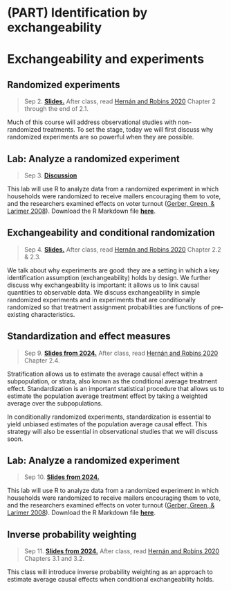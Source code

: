 # (PART) Identification by exchangeability {-}

# Exchangeability and experiments


## Randomized experiments

> Sep 2. [**Slides.**](assets/slides/2-1_random_experiments.pdf)
After class, read [Hernán and Robins 2020](https://www.hsph.harvard.edu/miguel-hernan/causal-inference-book/) Chapter 2 through the end of 2.1.

Much of this course will address observational studies with non-randomized treatments. To set the stage, today we will first discuss why randomized experiments are so powerful when they are possible.

## Lab: Analyze a randomized experiment

> Sep 3. [**Discussion**](discussion-2.-analyzing-an-experiment-in-r)

This lab will use R to analyze data from a randomized experiment in which households were randomized to receive mailers encouraging them to vote, and the researchers examined effects on voter turnout ([Gerber, Green, & Larimer 2008](https://doi.org/10.1017/S000305540808009X)). Download the R Markdown file [**here**](assets/discussions/discussion02.Rmd).

## Exchangeability and conditional randomization

> Sep 4. [**Slides.**](assets/slides/2-2_exchangeability.pdf)
After class, read [Hernán and Robins 2020](https://www.hsph.harvard.edu/miguel-hernan/causal-inference-book/) Chapter 2.2 & 2.3.

We talk about why experiments are good: they are a setting in which a key identification assumption (exchangeability) holds by design. We further discuss why exchangeability is important: it allows us to link causal quantities to observable data. We discuss exchangeability in simple randomized experiments and in experiments that are conditionally randomized so that treatment assignment probabilities are functions of pre-existing characteristics.

## Standardization and effect measures

> Sep 9. [**Slides from 2024.**](assets/slides/2-3_standardization.pdf)
After class, read [Hernán and Robins 2020](https://www.hsph.harvard.edu/miguel-hernan/causal-inference-book/) Chapter 2.4.

Stratification allows us to estimate the average causal effect within a subpopulation, or strata, also known as the conditional average treatment effect. Standardization is an important statistical procedure that allows us to estimate the population average treatment effect by taking a weighted average over the subpopulations. 

In conditionally randomized experiments, standardization is essential to yield unbiased estimates of the population average causal effect. This strategy will also be essential in observational studies that we will discuss soon.

## Lab: Analyze a randomized experiment

> Sep 10. [**Slides from 2024.**](assets/discussions/discussion3-analyzing-experiment.pdf)

This lab will use R to analyze data from a randomized experiment in which households were randomized to receive mailers encouraging them to vote, and the researchers examined effects on voter turnout ([Gerber, Green, & Larimer 2008](https://doi.org/10.1017/S000305540808009X)). Download the R Markdown file [**here**](assets/discussions/discussion3.Rmd).

## Inverse probability weighting

> Sep 11. [**Slides from 2024.**](assets/slides/2-4_ipw.pdf)
After class, read [Hernán and Robins 2020](https://www.hsph.harvard.edu/miguel-hernan/causal-inference-book/) Chapters 3.1 and 3.2.

This class will introduce inverse probability weighting as an approach to estimate average causal effects when conditional exchangeability holds.

